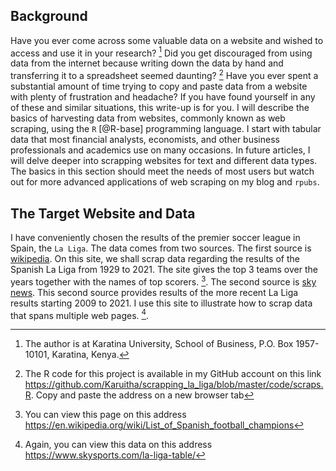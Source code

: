 ## **Background**

Have you ever come across some valuable data on a website and wished to access and use it in your research? ^[The author is at Karatina University, School of Business, P.O. Box 1957-10101, Karatina, Kenya.] Did you get discouraged from using data from the internet because writing down the data by hand and transferring it to a spreadsheet seemed daunting? ^[The R code for this project is available in my GitHub account on this link <https://github.com/Karuitha/scrapping_la_liga/blob/master/code/scraps.R>. Copy and paste the address on a new browser tab] Have you ever spent a substantial amount of time trying to copy and paste data from a website with plenty of frustration and headache? If you have found yourself in any of these and similar situations, this write-up is for you. I will describe the basics of harvesting data from websites, commonly known as web scraping, using the `R` [@R-base] programming language. I start with tabular data that most financial analysts, economists, and other business professionals and academics use on many occasions. In future articles, I will delve deeper into scrapping websites for text and different data types. The basics in this section should meet the needs of most users but watch out for more advanced applications of web scraping on my blog and `rpubs`. 

## **The Target Website and Data**
I have conveniently chosen the results of the premier soccer league in Spain, the `La Liga`. The data comes from two sources. The first source is [wikipedia](https://en.wikipedia.org/wiki/List_of_Spanish_football_champions). On this site, we shall scrap data regarding the results of the Spanish La Liga from 1929 to 2021. The site gives the top 3 teams over the years together with the names of top scorers. ^[You can view this page on this address <https://en.wikipedia.org/wiki/List_of_Spanish_football_champions>]. The second source is [sky news](https://www.skysports.com/la-liga-table/). This second source provides results of the more recent La Liga results starting 2009 to 2021. I use this site to illustrate how to scrap data that spans multiple web pages. ^[Again, you can view this data on this address <https://www.skysports.com/la-liga-table/>]. 

            